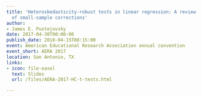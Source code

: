 ```yaml
---
title: 'Heteroskedasticity-robust tests in linear regression: A review and evaluation
  of small-sample corrections'
author:
- James E. Pustejovsky
date: 2017-04-30T00:00:00
publish_date: 2018-04-15T08:15:00
event: American Educational Research Association annual convention
event_short: AERA 2017
location: San Antonio, TX
links:
- icon: file-easel
  text: Slides
  url: /files/AERA-2017-HC-t-tests.html

---
```




